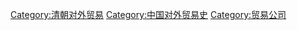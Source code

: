 [[Category:清朝对外贸易|Category:清朝对外贸易]]
[[Category:中国对外贸易史|Category:中国对外贸易史]]
[[Category:贸易公司|Category:贸易公司]]